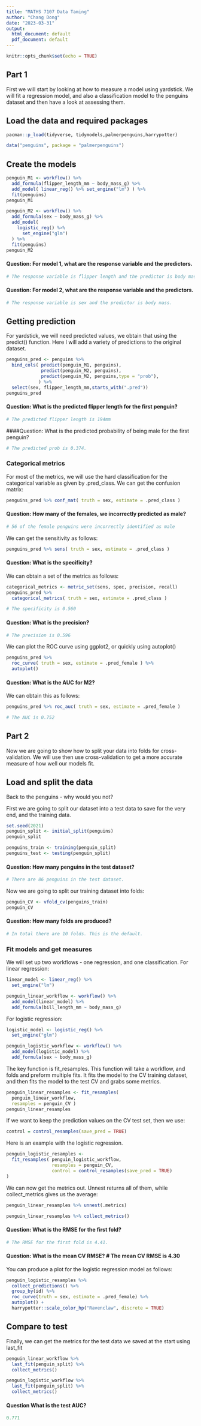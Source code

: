 ```yaml
---
title: "MATHS 7107 Data Taming"
author: "Chang Dong"
date: "2023-03-31"
output:
  html_document: default
  pdf_document: default
---
```


```r
knitr::opts_chunk$set(echo = TRUE)
```

## Part 1

First we will start by looking at how to measure a model using yardstick. We will fit a regression model, and also a classification model to the penguins dataset and then have a look at assessing them.

## Load the data and required packages
```r
pacman::p_load(tidyverse, tidymodels,palmerpenguins,harrypotter)

data("penguins", package = "palmerpenguins")
```

## Create the models
```r
penguin_M1 <- workflow() %>% 
  add_formula(flipper_length_mm ~ body_mass_g) %>% 
  add_model( linear_reg() %>% set_engine("lm") ) %>% 
  fit(penguins) 
penguin_M1
```

```r
penguin_M2 <- workflow() %>% 
  add_formula(sex ~ body_mass_g) %>% 
  add_model(
    logistic_reg() %>% 
      set_engine("glm")
  ) %>%
  fit(penguins) 
penguin_M2
```

#### Question: For model 1, what are the response variable and the predictors.
```r
# The response variable is flipper length and the predictor is body mass.
```

#### Question: For model 2, what are the response variable and the predictors.
```r
# The response variable is sex and the predictor is body mass.
```

## Getting prediction

For yardstick, we will need predicted values, we obtain that using the predict() function. Here I will add a variety of predictions to the original dataset.
```r
penguins_pred <- penguins %>% 
  bind_cols( predict(penguin_M1, penguins), 
             predict(penguin_M2, penguins), 
             predict(penguin_M2, penguins,type = "prob"),
            ) %>% 
  select(sex, flipper_length_mm,starts_with(".pred")) 
penguins_pred
```


#### Question: What is the predicted flipper length for the first penguin? 
```r
# The predicted flipper length is 194mm
```

####Question: What is the predicted probability of being male for the first penguin? 
```r
# The predicted prob is 0.374.
```

### Categorical metrics

For most of the metrics, we will use the hard classification for the categorical variable as given by .pred_class. We can get the confusion matrix:

```R
penguins_pred %>% conf_mat( truth = sex, estimate = .pred_class )
```

#### Question: How many of the females, we incorrectly predicted as male?
```R
# 56 of the female penguins were incorrectly identified as male
```

We can get the sensitivity as follows: 
```R
penguins_pred %>% sens( truth = sex, estimate = .pred_class )
```

#### Question: What is the specificity?

We can obtain a set of the metrics as follows:

```R
categorical_metrics <- metric_set(sens, spec, precision, recall) 
penguins_pred %>% 
  categorical_metrics( truth = sex, estimate = .pred_class )
```

```R
# The specificity is 0.560
```

#### Question: What is the precision? 
```R
# The precision is 0.596
```

We can plot the ROC curve using ggplot2, or quickly using autoplot()
```R
penguins_pred %>% 
  roc_curve( truth = sex, estimate = .pred_female ) %>% 
  autoplot()
```

#### Question: What is the AUC for M2? 

We can obtain this as follows: 
```r
penguins_pred %>% roc_auc( truth = sex, estimate = .pred_female )
```

```R
# The AUC is 0.752
```

## Part 2

Now we are going to show how to split your data into folds for cross-validation. We will use then use cross-validation to get a more accurate measure of how well our models fit.

## Load and split the data

Back to the penguins - why would you not?

First we are going to split our dataset into a test data to save for the very end, and the training data. 
```r
set.seed(2021) 
penguin_split <- initial_split(penguins) 
penguin_split
```

```r
penguins_train <- training(penguin_split) 
penguins_test <- testing(penguin_split)
```

#### Question: How many penguins in the test dataset? 
```r
# There are 86 penguins in the test dataset.
```

Now we are going to split our training dataset into folds: 
```r
penguin_CV <- vfold_cv(penguins_train) 
penguin_CV
```

#### Question: How many folds are produced?
```r
# In total there are 10 folds. This is the default.
```

### Fit models and get measures

We will set up two workflows - one regression, and one classification. 
For linear regression:
```r
linear_model <- linear_reg() %>% 
  set_engine("lm")

penguin_linear_workflow <- workflow() %>% 
  add_model(linear_model) %>% 
  add_formula(bill_length_mm ~ body_mass_g)
```

For logistic regression:
```R

logistic_model <- logistic_reg() %>% 
  set_engine("glm")

penguin_logistic_workflow <- workflow() %>% 
  add_model(logistic_model) %>% 
  add_formula(sex ~ body_mass_g)
```

The key function is fit_resamples. This function will take a workflow, and folds and preform multiple fits. It fits the model to the CV training dataset, and then fits the model to the test CV and grabs some metrics.
```r
penguin_linear_resamples <- fit_resamples( 
  penguin_linear_workflow, 
  resamples = penguin_CV ) 
penguin_linear_resamples
```


If we want to keep the prediction values on the CV test set, then we use:
```r
control = control_resamples(save_pred = TRUE)
```

Here is an example with the logistic regression.
```r
penguin_logistic_resamples <- 
  fit_resamples( penguin_logistic_workflow, 
                 resamples = penguin_CV, 
                 control = control_resamples(save_pred = TRUE)
)
```

We can now get the metrics out. Unnest returns all of them, while collect_metrics gives us the average:
```r
penguin_linear_resamples %>% unnest(.metrics)
```

```r
penguin_linear_resamples %>% collect_metrics()
```

#### Question: What is the RMSE for the first fold? 
```r
# The RMSE for the first fold is 4.41.
```

#### Question: What is the mean CV RMSE? # The mean CV RMSE is 4.30

You can produce a plot for the logistic regression model as follows:
```r
penguin_logistic_resamples %>% 
  collect_predictions() %>% 
  group_by(id) %>% 
  roc_curve(truth = sex, estimate = .pred_female) %>% 
  autoplot() +
  harrypotter::scale_color_hp("Ravenclaw", discrete = TRUE)
```

## Compare to test

Finally, we can get the metrics for the test data we saved at the start using last_fit
```r
penguin_linear_workflow %>% 
  last_fit(penguin_split) %>% 
  collect_metrics()
```

```r
penguin_logistic_workflow %>%
  last_fit(penguin_split) %>%
  collect_metrics()
```

#### Question What is the test AUC?
```r
0.771
```